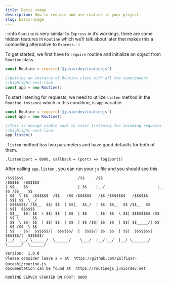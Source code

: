 ```yaml
---
title: Basic usage
description: How to require and use routine in your project
slug: basic-usage
---
```


:::info
`Routine` is very similar to `Express` in it’s workings,
there are some hidden features in `Routine` which we’ll talk about later
that makes this a compelling alternative to `Express`.
:::

To get started, we first have to `require` routine and initialize an object from `Routine` class

```jsx
const Routine = require('@juniordev/routinejs')

//getting an instance of Routine class with all the superpowers
//highlight-next-line
const app = new Routine()
```

To start listening for requests, we need to utilize `listen` method in the `Routine instance` which in this condition, is `app` variable.

```jsx
const Routine = require('@juniordev/routinejs')
const app = new Routine()

//This is enough viable code to start listening for incoming requests
//highlight-next-line
app.listen()
```

`.listen` method has two parameters and have good defaults for both of them.

`.listen(port = 8080, callback = (port) => log(port))`

After calling `app.listen` , you can run your `js` file and you should see this

```shell
/$$$$$$$                        /$$     /$$                        /$$$$$  /$$$$$$
| $$__  $$                      | $$    |__/                       |__  $$ /$$__  $$
| $$  \ $$  /$$$$$$  /$$   /$$ /$$$$$$   /$$ /$$$$$$$   /$$$$$$       | $$| $$  \__/
| $$$$$$$/ /$$__  $$| $$  | $$|_  $$_/  | $$| $$__  $$ /$$__  $$      | $$|  $$$$$$
| $$__  $$| $$  \ $$| $$  | $$  | $$    | $$| $$  \ $$| $$$$$$$$ /$$  | $$ \____  $$
| $$  \ $$| $$  | $$| $$  | $$  | $$ /$$| $$| $$  | $$| $$_____/| $$  | $$ /$$  \ $$
| $$  | $$|  $$$$$$/|  $$$$$$/  |  $$$$/| $$| $$  | $$|  $$$$$$$|  $$$$$$/|  $$$$$$/
|__/  |__/ \______/  \______/    \___/  |__/|__/  |__/ \_______/ \______/  \______/

Version:  1.0.0
Please consider leave a ⭐ at  https://github.com/Zulfiqar-Qureshi/routine-js
documentation can be found at  https://routinejs.juniordev.net

ROUTINE SERVER STARTED ON PORT: 8080
```
